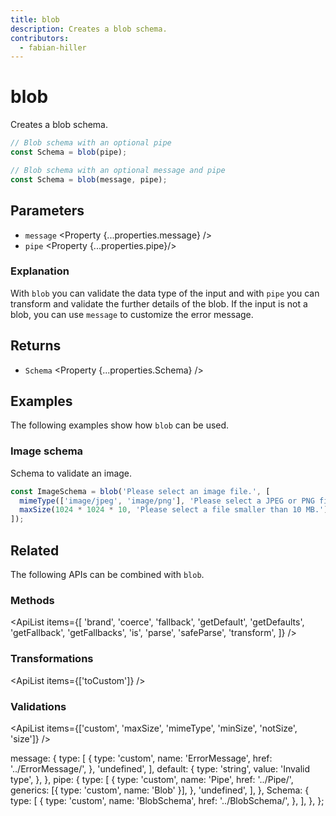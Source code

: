 ```yaml
---
title: blob
description: Creates a blob schema.
contributors:
  - fabian-hiller
---
```



# blob

Creates a blob schema.

```ts
// Blob schema with an optional pipe
const Schema = blob(pipe);

// Blob schema with an optional message and pipe
const Schema = blob(message, pipe);
```

## Parameters

- `message` <Property {...properties.message} />
- `pipe` <Property {...properties.pipe}/>

### Explanation

With `blob` you can validate the data type of the input and with `pipe` you can transform and validate the further details of the blob. If the input is not a blob, you can use `message` to customize the error message.

## Returns

- `Schema` <Property {...properties.Schema} />

## Examples

The following examples show how `blob` can be used.

### Image schema

Schema to validate an image.

```ts
const ImageSchema = blob('Please select an image file.', [
  mimeType(['image/jpeg', 'image/png'], 'Please select a JPEG or PNG file.'),
  maxSize(1024 * 1024 * 10, 'Please select a file smaller than 10 MB.'),
]);
```

## Related

The following APIs can be combined with `blob`.

### Methods

<ApiList
  items={[
    'brand',
    'coerce',
    'fallback',
    'getDefault',
    'getDefaults',
    'getFallback',
    'getFallbacks',
    'is',
    'parse',
    'safeParse',
    'transform',
  ]}
/>

### Transformations

<ApiList items={['toCustom']} />

### Validations

<ApiList
  items={['custom', 'maxSize', 'mimeType', 'minSize', 'notSize', 'size']}
/>

  message: {
    type: [
      {
        type: 'custom',
        name: 'ErrorMessage',
        href: '../ErrorMessage/',
      },
      'undefined',
    ],
    default: {
      type: 'string',
      value: 'Invalid type',
    },
  },
  pipe: {
    type: [
      {
        type: 'custom',
        name: 'Pipe',
        href: '../Pipe/',
        generics: [{ type: 'custom', name: 'Blob' }],
      },
      'undefined',
    ],
  },
  Schema: {
    type: [
      {
        type: 'custom',
        name: 'BlobSchema',
        href: '../BlobSchema/',
      },
    ],
  },
};
